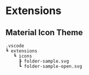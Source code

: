 # Extensions

## Material Icon Theme

```
.vscode
┗ extensions
   ┗ icons
     ┣ folder-sample.svg
     ┗ folder-sample-open.svg
```

